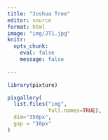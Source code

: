 ```yaml
---
title: "Joshua Tree"
editor: source
format: html
image: "img/JT1.jpg"
knitr: 
  opts_chunk: 
    eval: false
    message: false
    
---
```


```r
library(pixture)

pixgallery(
  list.files("img",
             full.names=TRUE),
  dim="350px",
  gap = "10px"
)
```

